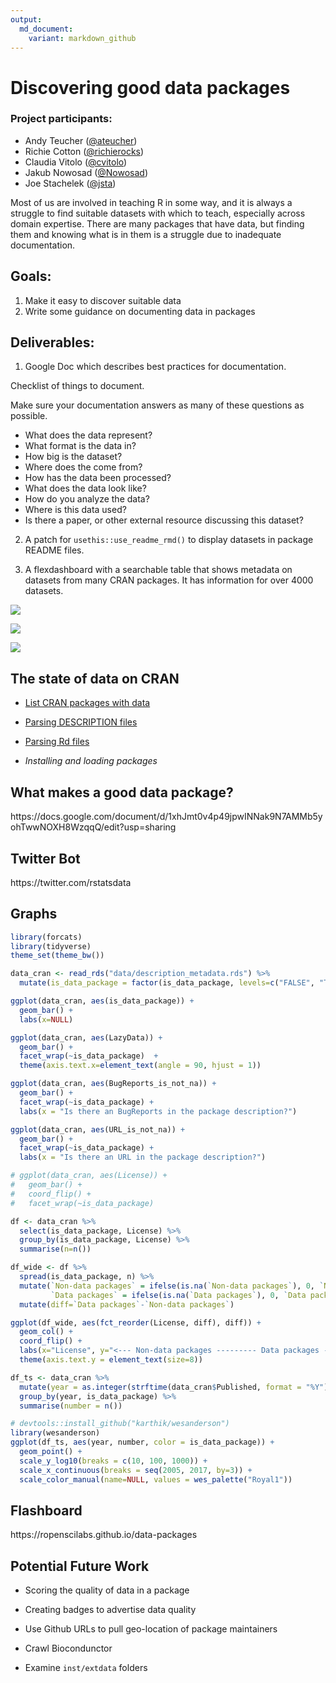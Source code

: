 ```yaml
---
output:
  md_document:
    variant: markdown_github
---
```


<!-- README.md is generated from README.Rmd. Please edit that file -->

# Discovering good data packages

### Project participants:

- Andy Teucher ([@ateucher](https://github.com/ateucher))
- Richie Cotton ([@richierocks](https://github.com/richierocks))
- Claudia Vitolo ([@cvitolo](https://github.com/cvitolo))
- Jakub Nowosad ([@Nowosad](https://github.com/Nowosad))
- Joe Stachelek ([@jsta](https://github.com/jsta))

Most of us are involved in teaching R in some way, and it is always a struggle to find suitable datasets with which to teach, especially across domain expertise. There are many packages that have data, but finding them and knowing what is in them is a struggle due to inadequate documentation.
 
## Goals:

1. Make it easy to discover suitable data
2. Write some guidance on documenting data in packages
 
## Deliverables:

1. Google Doc which describes best practices for documentation. 

  Checklist of things to document.
  
  Make sure your documentation answers as many of these questions as possible.
   
  - What does the data represent?
  - What format is the data in?
  - How big is the dataset?
  - Where does the come from?
  - How has the data been processed?
  - What does the data look like?
  - How do you analyze the data?
  - Where is this data used?
  - Is there a paper, or other external resource discussing this dataset?

2. A patch for `usethis::use_readme_rmd()` to display datasets in package README files.

3. A flexdashboard with a searchable table that shows metadata on datasets from many CRAN packages. It has information for over 4000 datasets.

![](inst/screenshots/pkg.png)

![](inst/screenshots/datasets.png)

![](inst/screenshots/rdfiles.png)

## The state of data on CRAN

 * [List CRAN packages with data](R/get-pkgs-with-data-dir.R)

 * [Parsing DESCRIPTION files](R/parse_description.R)
 
 * [Parsing Rd files](R/get_metacran.R)
 
 * *Installing and loading packages*

## What makes a good data package?

https://docs.google.com/document/d/1xhJmt0v4p49jpwINNak9N7AMMb5yohTwwNOXH8WzqqQ/edit?usp=sharing

## Twitter Bot

https://twitter.com/rstatsdata

## Graphs

```r
library(forcats)
library(tidyverse)
theme_set(theme_bw())

data_cran <- read_rds("data/description_metadata.rds") %>% 
  mutate(is_data_package = factor(is_data_package, levels=c("FALSE", "TRUE"), labels=c("Non-data packages", "Data packages")))

ggplot(data_cran, aes(is_data_package)) + 
  geom_bar() +
  labs(x=NULL)

ggplot(data_cran, aes(LazyData)) +
  geom_bar() +
  facet_wrap(~is_data_package)  + 
  theme(axis.text.x=element_text(angle = 90, hjust = 1))

ggplot(data_cran, aes(BugReports_is_not_na)) +
  geom_bar() +
  facet_wrap(~is_data_package) +
  labs(x = "Is there an BugReports in the package description?")

ggplot(data_cran, aes(URL_is_not_na)) +
  geom_bar() +
  facet_wrap(~is_data_package) +
  labs(x = "Is there an URL in the package description?")
```

```r
# ggplot(data_cran, aes(License)) +
#   geom_bar() +
#   coord_flip() +
#   facet_wrap(~is_data_package)
```

```r
df <- data_cran %>% 
  select(is_data_package, License) %>% 
  group_by(is_data_package, License) %>% 
  summarise(n=n())

df_wide <- df %>% 
  spread(is_data_package, n) %>% 
  mutate(`Non-data packages` = ifelse(is.na(`Non-data packages`), 0, `Non-data packages`),
         `Data packages` = ifelse(is.na(`Data packages`), 0, `Data packages`)) %>% 
  mutate(diff=`Data packages`-`Non-data packages`)

ggplot(df_wide, aes(fct_reorder(License, diff), diff)) +
  geom_col() + 
  coord_flip() +
  labs(x="License", y="<--- Non-data packages --------- Data packages --->") +
  theme(axis.text.y = element_text(size=8))
```

```r
df_ts <- data_cran %>% 
  mutate(year = as.integer(strftime(data_cran$Published, format = "%Y"))) %>% 
  group_by(year, is_data_package) %>% 
  summarise(number = n())

# devtools::install_github("karthik/wesanderson")
library(wesanderson)
ggplot(df_ts, aes(year, number, color = is_data_package)) +
  geom_point() + 
  scale_y_log10(breaks = c(10, 100, 1000)) +
  scale_x_continuous(breaks = seq(2005, 2017, by=3)) +
  scale_color_manual(name=NULL, values = wes_palette("Royal1"))
```

## Flashboard

https://ropenscilabs.github.io/data-packages

## Potential Future Work

 * Scoring the quality of data in a package
 
 * Creating badges to advertise data quality

 * Use Github URLs to pull geo-location of package maintainers
 
 * Crawl Biocondunctor
 
 * Examine `inst/extdata` folders
